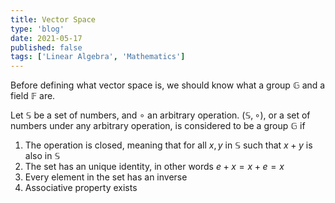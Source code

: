 ---
title: Vector Space
type: 'blog'
date: 2021-05-17
published: false
tags: ['Linear Algebra', 'Mathematics']
---

Before defining what vector space is, we should know what a group $\mathbb{G}$ and a field $\mathbb{F}$ are.

Let $\mathbb{S}$ be a set of numbers, and $\circ$ an arbitrary operation.
$(\mathbb{S}, \circ)$, or a set of numbers under any arbitrary operation, is considered to be a group $\mathbb{G}$ if

1. The operation is closed, meaning that for all $x,y$ in $\mathbb{S}$ such that $x+y$ is also in $\mathbb{S}$
2. The set has an unique identity, in other words $e + x = x + e = x$
3. Every element in the set has an inverse
4. Associative property exists
